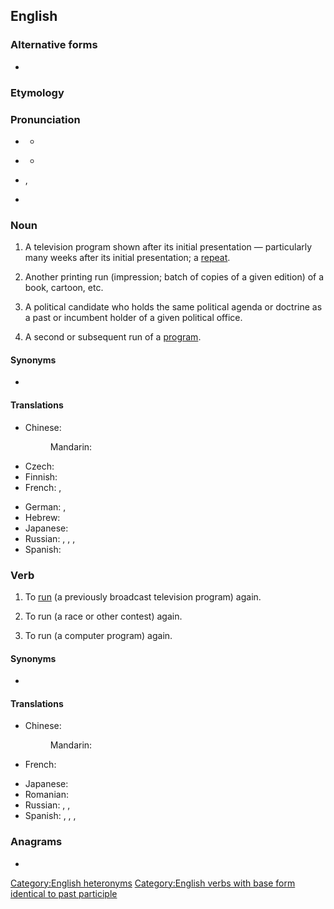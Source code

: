 {{also|re-run}}
==English==
{{wikipedia|dab=rerun (disambiguation)}}
{{wikipedia}}

===Alternative forms===
* {{l|en|re-run}}

===Etymology===
{{prefix|en|re|run}}

===Pronunciation===
* {{a|UK|noun}} {{IPA|en|/ˈɹiːɹʌn/}}
** {{audio|en|LL-Q1860 (eng)-Vealhurl-rerun (noun).wav |Audio (UK)}}
* {{a|verb}} {{IPA|en|/ɹiːˈɹʌn/}}
** {{audio|en|LL-Q1860 (eng)-Vealhurl-rerun (verb).wav |Audio (UK)}}
* {{a|US|noun}} {{IPA|en|/ˈɹiɹʌn/}}, {{a|verb}} {{IPA|en|/ɹiˈɹʌn/}}
* {{rhymes|en|ʌn}}

===Noun===
{{en-noun}}

# {{lb|en|American}} A television program shown after its initial presentation &mdash; particularly many weeks after its initial presentation; a [[repeat]].
#: {{ux|en|I'm not a fan of the new ''Simpsons'' episodes, but the old '''reruns''' have me in stitches, although I've seen them countless times.}}
# {{lb|en|publishing}} Another printing run (impression; batch of copies of a given edition) of a book, cartoon, etc.
# {{lb|en|political}} A political candidate who holds the same political agenda or doctrine as a past or incumbent holder of a given political office.
# {{lb|en|computing}} A second or subsequent run of a [[program]].
#: {{ux|en|Each '''rerun''' of the algorithm takes several minutes.}}

====Synonyms====
* {{sense|television program shown after its initial presentation}} {{l|en|repeat}}

====Translations====
{{trans-top|television program shown after its initial presentation}}
* Chinese:
*: Mandarin: {{t|cmn|重播|tr=chóngbō|sc=Hani}}
* Czech: {{t+|cs|repríza|f}}
* Finnish: {{t+|fi|uusinta}}
* French: {{t+|fr|rediffusion|f}}, {{t+|fr|reprise|f}}
{{trans-mid}}
* German: {{t|de|Wiederaufführung|f}}, {{t|de|Widerholung|f}}
* Hebrew: {{t|he|שידור חוזר|m|alt=שִׁדּוּר חוֹזֵר|tr=shidúr khozér}}
* Japanese: {{t|ja|再放送|tr=さいほうそう, saihōsō|sc=Jpan}}
* Russian: {{t|ru|повто́рный пока́з|m}}, {{t+|ru|повторе́ние|n}}, {{t+|ru|повто́р|m}}, {{t+|ru|ретрансля́ция|f}}
* Spanish: {{t+|es|reposición}}
{{trans-bottom}}

===Verb===
{{en-verb|+|++|reran|rerun}}

# {{lb|en|transitive}} To [[run]] (a previously broadcast television program) again.
#: {{ux|en|They're still '''rerunning''' ''The Flintstones'' on this channel.}}
# {{lb|en|transitive}} To run (a race or other contest) again.
#: {{ux|en|'''rerun''' the election}}
# {{lb|en|transitive}} To run (a computer program) again.
#: {{ux|en|Restart the computer and '''rerun''' the installation.}}

====Synonyms====
* {{l|en|reair}}

====Translations====
{{trans-top|run (a television program) again}}
* Chinese:
*: Mandarin: {{t|cmn|重播|tr=chóngbō|sc=Hani}}
* French: {{t+|fr|rediffuser|f}}
{{trans-mid}}
* Japanese: {{t|ja|再放送|tr=さいほうそうする, saihōsō suru|alt=再放送する|sc=Jpan}}
* Romanian: {{t+|ro|relua}}
* Russian: {{t+|ru|ретрансли́ровать}}, {{t|ru|повторя́ть трансля́цию}}, {{t+|ru|повторя́ть}} {{qualifier|переда́чу}}
* Spanish: {{t+|es|repetir}}, {{t|es|reemitir}}, {{t|es|volver a emitir}}, {{t+|es|reponer}}
{{trans-bottom}}

{{trans-top|run (a race) again}}
{{trans-mid}}
{{trans-bottom}}

===Anagrams===
* {{anagrams|en|a=enrru|runer}}

[[Category:English heteronyms]]
[[Category:English verbs with base form identical to past participle]]